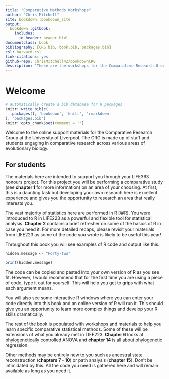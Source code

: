 ```yaml
--- 
title: "Comparative Methods Workshops"
author: "Chris Mitchell"
site: bookdown::bookdown_site
output: 
  bookdown::gitbook:
    includes:
      in_header: header.html
documentclass: book
bibliography: [CRG.bib, book.bib, packages.bib]
csl: harvard.csl
link-citations: yes
github-repo: ChrisMitchell42/bookdownCRG
description: "These are the workshops for the Comparative Research Group as part of LIFE363"
---
```


# Welcome

```r
# automatically create a bib database for R packages
knitr::write_bib(c(
  .packages(), 'bookdown', 'knitr', 'rmarkdown'
), 'packages.bib')
knitr::opts_chunk$set(comment = '')
```

Welcome to the online support materials for the Comparative Research Group at the University of Liverpool. The CRG is made up of staff and students engaging in comparative research across various areas of evolutionary biology.

## For students

The materials here are intended to support you through your LIFE363 honours project. For this project you will be performing a comparative study (see **chapter 1** for more information) on an area of your choosing. At first, this is a daunting task but developing your own research here is excellent experience and gives you the opportunity to research an area that really interests you.

The vast majority of statistics here are performed in R [@R]. You were introduced to R in LIFE223 as a powerful and flexible tool for statistical analysis. **Chapter 2** contains a brief refresher on some of the basics of R in case you need it. For more detailed recaps, please revisit your materials from LIFE223 as some of the code you wrote is likely to be useful this year!

Throughout this book you will see examples of R code and output like this.
```r
hidden.message <- "Forty-two"
```

```r
print(hidden.message)
```

The code can be copied and pasted into your own version of R as you see fit. However, I would recommend that for the first time you are using a piece of code, type it out for yourself. This will help you get to grips with what each argument means.

You will also see some interactive R windows where you can enter your code directly into this book and an online version of R will run it. This should give you an opportunity to learn more complex things and develop your R skills dramatically.

The rest of the book is populated with workshops and materials to help you learn specific comparative statistical methods. Some of these will be extensions of what you already met in LIFE223. **Chapter 6** looks at phylogenetically controlled ANOVA and **chapter 14** is all about phylogenetic regression. 

Other methods may be entirely new to you such as ancestral state reconstruction (**chapters 7 - 10**) or path analysis (**chapter 15**). Don't be intimidated by this. All the code you need is gathered here and will remain available as long as you need it. 